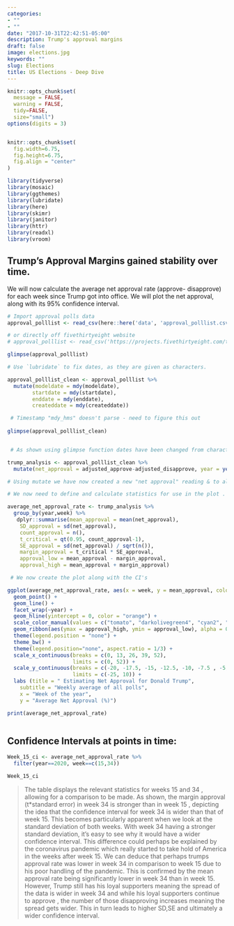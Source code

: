 ```yaml
---
categories:
- ""
- ""
date: "2017-10-31T22:42:51-05:00"
description: Trump's approval margins
draft: false
image: elections.jpg
keywords: ""
slug: Elections
title: US Elections - Deep Dive
---
```




```r
knitr::opts_chunk$set(
  message = FALSE, 
  warning = FALSE, 
  tidy=FALSE,     
  size="small")   
options(digits = 3)


knitr::opts_chunk$set(
  fig.width=6.75, 
  fig.height=6.75,
  fig.align = "center"
)
```


```r
library(tidyverse)
library(mosaic)
library(ggthemes)
library(lubridate)
library(here)
library(skimr)
library(janitor)
library(httr)
library(readxl)
library(vroom)
```

## Trump's Approval Margins gained stability over time.

We will now calculate the average net approval rate (approve- disapprove) for each week since Trump got into office. We will plot the net approval, along with its 95% confidence interval.

```r

# Import approval polls data
approval_polllist <- read_csv(here::here('data', 'approval_polllist.csv'))

# or directly off fivethirtyeight website
# approval_polllist <- read_csv('https://projects.fivethirtyeight.com/trump-approval-data/approval_polllist.csv') 

glimpse(approval_polllist)

# Use `lubridate` to fix dates, as they are given as characters.

approval_polllist_clean <- approval_polllist %>% 
  mutate(modeldate = mdy(modeldate),
        startdate = mdy(startdate),
        enddate = mdy(enddate),
        createddate = mdy(createddate))

 # Timestamp "mdy_hms" doesn't parse - need to figure this out      
        
glimpse(approval_polllist_clean)  


 # As shown using glimpse function dates have been changed from character to date format (just need to figure out timestamp)


```
```r

trump_analysis <- approval_polllist_clean %>% 
  mutate(net_approval = adjusted_approve-adjusted_disapprove, year = year(enddate), week = week(enddate))

# Using mutate we have now created a new "net approval" reading & to allow us to plot net approval , we have broken the data down by year & week based on the end date of the poll

# We now need to define and calculate statistics for use in the plot . 

average_net_approval_rate <- trump_analysis %>% 
  group_by(year,week) %>%
   dplyr::summarise(mean_approval = mean(net_approval),
    SD_approval = sd(net_approval),
    count_approval = n(),
    t_critical = qt(0.95, count_approval-1),
    SE_approval = sd(net_approval) / sqrt(n()),
    margin_approval = t_critical * SE_approval,
    approval_low = mean_approval - margin_approval,
    approval_high = mean_approval + margin_approval)

 # We now create the plot along with the CI's 

ggplot(average_net_approval_rate, aes(x = week, y = mean_approval, colour = as.factor(year))) + 
  geom_point() +
  geom_line() +
  facet_wrap(~year) + 
  geom_hline(yintercept = 0, color = "orange") +
  scale_color_manual(values = c("tomato", "darkolivegreen4", "cyan2", "darkorchid3")) + 
  geom_ribbon(aes(ymax = approval_high, ymin = approval_low), alpha = 0.1) +
  theme(legend.position = "none") +
  theme_bw() +
  theme(legend.position="none", aspect.ratio = 1/3) +
  scale_x_continuous(breaks = c(0, 13, 26, 39, 52),
                     limits = c(0, 52)) +
  scale_y_continuous(breaks = c(-20, -17.5, -15, -12.5, -10, -7.5 , -5, -2.5, 0, 2, 5, 7.5),
                     limits = c(-25, 10)) +
  labs (title = " Estimating Net Approval for Donald Trump",
    subtitle = "Weekly average of all polls",
    x = "Week of the year",
    y = "Average Net Approval (%)")

print(average_net_approval_rate)



```

## Confidence Intervals at points in time:


```r

Week_15_ci <- average_net_approval_rate %>%
  filter(year==2020, week==c(15,34))

Week_15_ci

```

> The table displays the relevant statistics for weeks 15 and 34 , allowing for a comparison to be made. As shown, the margin approval (t*standard error) in week 34 is stronger than in week 15 , depicting the idea that the confidence interval for week 34 is wider than that of week 15. This becomes particularly apparent when we look at the standard deviation of both weeks. With week 34 having a stronger standard deviation, it's easy to see why it would have a wider confidence interval. This difference could perhaps be explained by the coronavirus pandemic which really started to take hold of America in the weeks after week 15. We can deduce that perhaps trumps approval rate was lower in week 34 in comparison to week 15 due to his poor handling of the pandemic. This is confirmed by the mean approval rate being significantly lower in week 34 than in week 15. However, Trump still has his loyal supporters meaning the spread of the data is wider in week 34 and while his loyal supporters continue to approve , the number of those disapproving increases meaning the spread gets wider. This in turn leads to higher SD,SE and ultimately a wider confidence interval.



